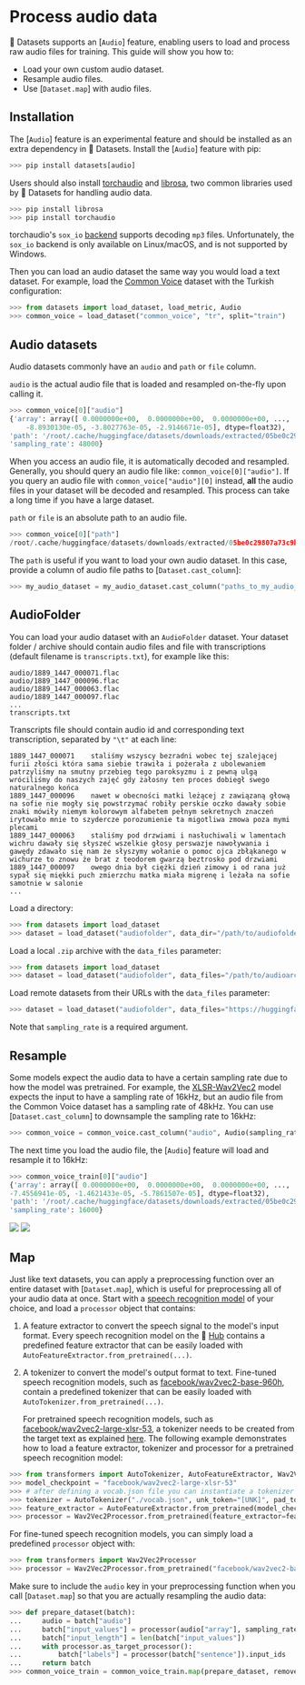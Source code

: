 # Process audio data

🤗 Datasets supports an [`Audio`] feature, enabling users to load and process raw audio files for training. This guide will show you how to:

- Load your own custom audio dataset.
- Resample audio files.
- Use [`Dataset.map`] with audio files.

## Installation

The [`Audio`] feature is an experimental feature and should be installed as an extra dependency in 🤗 Datasets. Install the [`Audio`] feature with pip:

```py
>>> pip install datasets[audio]
```

Users should also install [torchaudio](https://pytorch.org/audio/stable/index.html) and [librosa](https://librosa.org/doc/latest/index.html), two common libraries used by 🤗 Datasets for handling audio data.

```py
>>> pip install librosa
>>> pip install torchaudio
```

<Tip warning={true}>

torchaudio's `sox_io` [backend](https://pytorch.org/audio/stable/backend.html#) supports decoding `mp3` files. Unfortunately, the `sox_io` backend is only available on Linux/macOS, and is not supported by Windows.

</Tip>

Then you can load an audio dataset the same way you would load a text dataset. For example, load the [Common Voice](https://huggingface.co/datasets/common_voice) dataset with the Turkish configuration:

```py
>>> from datasets import load_dataset, load_metric, Audio
>>> common_voice = load_dataset("common_voice", "tr", split="train")
```

## Audio datasets

Audio datasets commonly have an `audio` and `path` or `file` column.

`audio` is the actual audio file that is loaded and resampled on-the-fly upon calling it.

```py
>>> common_voice[0]["audio"]
{'array': array([ 0.0000000e+00,  0.0000000e+00,  0.0000000e+00, ...,
    -8.8930130e-05, -3.8027763e-05, -2.9146671e-05], dtype=float32),
'path': '/root/.cache/huggingface/datasets/downloads/extracted/05be0c29807a73c9b099873d2f5975dae6d05e9f7d577458a2466ecb9a2b0c6b/cv-corpus-6.1-2020-12-11/tr/clips/common_voice_tr_21921195.mp3',
'sampling_rate': 48000}
```

When you access an audio file, it is automatically decoded and resampled. Generally, you should query an audio file like: `common_voice[0]["audio"]`. If you query an audio file with `common_voice["audio"][0]` instead, **all** the audio files in your dataset will be decoded and resampled. This process can take a long time if you have a large dataset.

`path` or `file` is an absolute path to an audio file.

```py
>>> common_voice[0]["path"]
/root/.cache/huggingface/datasets/downloads/extracted/05be0c29807a73c9b099873d2f5975dae6d05e9f7d577458a2466ecb9a2b0c6b/cv-corpus-6.1-2020-12-11/tr/clips/common_voice_tr_21921195.mp3
```

The `path` is useful if you want to load your own audio dataset. In this case, provide a column of audio file paths to [`Dataset.cast_column`]:

```py
>>> my_audio_dataset = my_audio_dataset.cast_column("paths_to_my_audio_files", Audio())
```

## AudioFolder

You can load your audio dataset with an `AudioFolder` dataset. Your dataset folder / archive should contain audio files and
file with transcriptions (default filename is `transcripts.txt`), for example like this:

```
audio/1889_1447_000071.flac
audio/1889_1447_000096.flac
audio/1889_1447_000063.flac
audio/1889_1447_000097.flac
...
transcripts.txt
```

Transcripts file should contain audio id and corresponding text transcription, separated by `"\t"` at each line:
```
1889_1447_000071	staliśmy wszyscy bezradni wobec tej szalejącej furii złości która sama siebie trawiła i pożerała z ubolewaniem patrzyliśmy na smutny przebieg tego paroksyzmu i z pewną ulgą wróciliśmy do naszych zajęć gdy żałosny ten proces dobiegł swego naturalnego końca
1889_1447_000096	nawet w obecności matki leżącej z zawiązaną głową na sofie nie mogły się powstrzymać robiły perskie oczko dawały sobie znaki mówiły niemym kolorowym alfabetem pełnym sekretnych znaczeń irytowało mnie to szydercze porozumienie ta migotliwa zmowa poza mymi plecami
1889_1447_000063	staliśmy pod drzwiami i nasłuchiwali w lamentach wichru dawały się słyszeć wszelkie głosy perswazje nawoływania i gawędy zdawało się nam że słyszymy wołanie o pomoc ojca zbłąkanego w wichurze to znowu że brat z teodorem gwarzą beztrosko pod drzwiami
1889_1447_000097	owego dnia był ciężki dzień zimowy i od rana już sypał się miękki puch zmierzchu matka miała migrenę i leżała na sofie samotnie w salonie
...
```

Load a directory:

```py
>>> from datasets import load_dataset
>>> dataset = load_dataset("audiofolder", data_dir="/path/to/audiofolder", sampling_rate=16_000)
```

Load a local `.zip` archive with the `data_files` parameter:

```py
>>> from datasets import load_dataset
>>> dataset = load_dataset("audiofolder", data_files="/path/to/audioarchive.zip", sampling_rate=16_000)
```

Load remote datasets from their URLs with the `data_files` parameter:

```py
>>> dataset = load_dataset("audiofolder", data_files="https://huggingface.co/datasets/polinaeterna/test_audiofolder/resolve/main/MLSPolishSample.zip", sampling_rate=16_000)
```

Note that `sampling_rate` is a required argument.


## Resample

Some models expect the audio data to have a certain sampling rate due to how the model was pretrained. For example, the [XLSR-Wav2Vec2](https://huggingface.co/facebook/wav2vec2-large-xlsr-53) model expects the input to have a sampling rate of 16kHz, but an audio file from the Common Voice dataset has a sampling rate of 48kHz. You can use [`Dataset.cast_column`] to downsample the sampling rate to 16kHz:

```py
>>> common_voice = common_voice.cast_column("audio", Audio(sampling_rate=16_000))
```

The next time you load the audio file, the [`Audio`] feature will load and resample it to 16kHz:

```py
>>> common_voice_train[0]["audio"]
{'array': array([ 0.0000000e+00,  0.0000000e+00,  0.0000000e+00, ...,
-7.4556941e-05, -1.4621433e-05, -5.7861507e-05], dtype=float32),
'path': '/root/.cache/huggingface/datasets/downloads/extracted/05be0c29807a73c9b099873d2f5975dae6d05e9f7d577458a2466ecb9a2b0c6b/cv-corpus-6.1-2020-12-11/tr/clips/common_voice_tr_21921195.mp3',
'sampling_rate': 16000}
```

<div class="flex justify-center">
    <img class="block dark:hidden" src="https://huggingface.co/datasets/huggingface/documentation-images/resolve/main/datasets/resample.gif"/>
    <img class="hidden dark:block" src="https://huggingface.co/datasets/huggingface/documentation-images/resolve/main/datasets/resample-dark.gif"/>
</div>

## Map

Just like text datasets, you can apply a preprocessing function over an entire dataset with [`Dataset.map`], which is useful for preprocessing all of your audio data at once. Start with a [speech recognition model](https://huggingface.co/models?pipeline_tag=automatic-speech-recognition&sort=downloads) of your choice, and load a `processor` object that contains:

1. A feature extractor to convert the speech signal to the model's input format. Every speech recognition model on the 🤗 [Hub](https://huggingface.co/models?pipeline_tag=automatic-speech-recognition&sort=downloads) contains a predefined feature extractor that can be easily loaded with `AutoFeatureExtractor.from_pretrained(...)`.

2. A tokenizer to convert the model's output format to text. Fine-tuned speech recognition models, such as [facebook/wav2vec2-base-960h](https://huggingface.co/facebook/wav2vec2-base-960h), contain a predefined tokenizer that can be easily loaded with `AutoTokenizer.from_pretrained(...)`.

   For pretrained speech recognition models, such as [facebook/wav2vec2-large-xlsr-53](https://huggingface.co/facebook/wav2vec2-large-xlsr-53), a tokenizer needs to be created from the target text as explained [here](https://huggingface.co/blog/fine-tune-wav2vec2-english). The following example demonstrates how to load a feature extractor, tokenizer and processor for a pretrained speech recognition model:

```py
>>> from transformers import AutoTokenizer, AutoFeatureExtractor, Wav2Vec2Processor
>>> model_checkpoint = "facebook/wav2vec2-large-xlsr-53"
>>> # after defining a vocab.json file you can instantiate a tokenizer object:
>>> tokenizer = AutoTokenizer("./vocab.json", unk_token="[UNK]", pad_token="[PAD]", word_delimiter_token="|")
>>> feature_extractor = AutoFeatureExtractor.from_pretrained(model_checkpoint)
>>> processor = Wav2Vec2Processor.from_pretrained(feature_extractor=feature_extractor, tokenizer=tokenizer)
```

For fine-tuned speech recognition models, you can simply load a predefined `processor` object with:

```py
>>> from transformers import Wav2Vec2Processor
>>> processor = Wav2Vec2Processor.from_pretrained("facebook/wav2vec2-base-960h")
```

Make sure to include the `audio` key in your preprocessing function when you call [`Dataset.map`] so that you are actually resampling the audio data:

```py
>>> def prepare_dataset(batch):
...     audio = batch["audio"]
...     batch["input_values"] = processor(audio["array"], sampling_rate=audio["sampling_rate"]).input_values[0]
...     batch["input_length"] = len(batch["input_values"])
...     with processor.as_target_processor():
...         batch["labels"] = processor(batch["sentence"]).input_ids
...     return batch
>>> common_voice_train = common_voice_train.map(prepare_dataset, remove_columns=common_voice_train.column_names)
```
